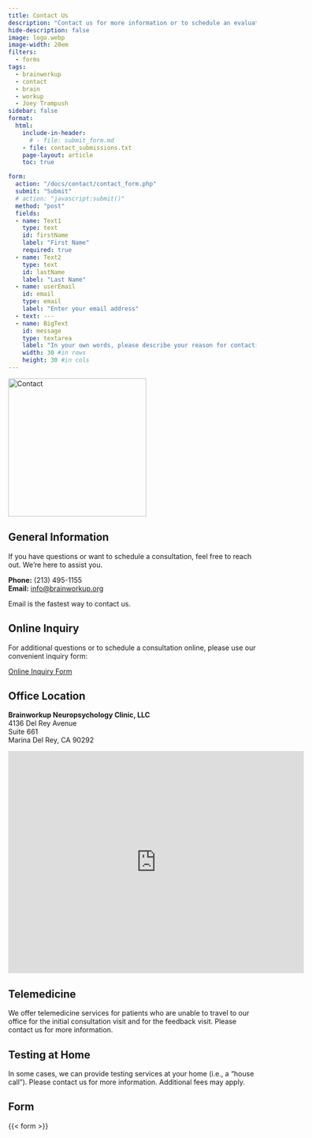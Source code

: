```yaml
---
title: Contact Us
description: "Contact us for more information or to schedule an evaluation. We're here to help."
hide-description: false
image: logo.webp
image-width: 20em
filters:
  - forms
tags:
  - brainworkup 
  - contact
  - brain
  - workup
  - Joey Trampush
sidebar: false
format: 
  html:
    include-in-header: 
      # - file: submit_form.md
    - file: contact_submissions.txt
    page-layout: article
    toc: true

form:
  action: "/docs/contact/contact_form.php"
  submit: "Submit"
  # action: "javascript:submit()"
  method: "post"
  fields:
  - name: Text1
    type: text
    id: firstName
    label: "First Name"
    required: true
  - name: Text2
    type: text
    id: lastName
    label: "Last Name"
  - name: userEmail
    id: email
    type: email
    label: "Enter your email address"
  - text: ---
  - name: BigText
    id: message
    type: textarea
    label: "In your own words, please describe your reason for contacting us."
    width: 30 #in rows
    height: 30 #in cols
---
```


![](logo.webp "Contact"){width=20em fig-alt="A brainworkup logo."}

## General Information

If you have questions or want to schedule a consultation, feel free to reach out. We're here to assist you.

**Phone:** (213) 495-1155\
**Email:** [info@brainworkup.org](mailto:info@brainworkup.org)

::: {.callout-note}
Email is the fastest way to contact us.
:::

## Online Inquiry

For additional questions or to schedule a consultation online, please use our convenient inquiry form:

[Online Inquiry Form](https://forms.gle/UNx9qUcihytE63qt5)

## Office Location

**Brainworkup Neuropsychology Clinic, LLC**\
4136 Del Rey Avenue\
Suite 661\
Marina Del Rey, CA 90292\

<iframe src="https://www.google.com/maps/embed?pb=!1m18!1m12!1m3!1d3305.507752037753!2d-118.44124318478369!3d33.98028588062893!2m3!1f0!2f0!3f0!3m2!1i1024!2i768!4f13.1!3m3!1m2!1s0x80c2ba3713c9d4c7%3A0x7e2b1a2e5f23d79c!2s4136%20Del%20Rey%20Ave%2C%20Marina%20Del%20Rey%2C%20CA%2090292%2C%20USA!5e0!3m2!1sen!2s!4v1662032749326!5m2!1sen!2s" width="600" height="450" style="border:0;" allowfullscreen="" loading="lazy"></iframe>

## Telemedicine

We offer telemedicine services for patients who are unable to travel to our
office for the initial consultation visit and for the feedback visit. Please contact us for more information.

## Testing at Home

In some cases, we can provide testing services at your home (i.e., a "house
call"). Please contact us for more information. Additional fees may apply.

## Form

{{< form >}}

<!-- #### Form submission

<form name="contact" netlify>
  <p>
    <label>Name <input type="text" name="name" /></label>
  </p>
  <p>
    <label>Email <input type="email" name="email" /></label>
  </p>
  <p>
    <button type="submit">Send</button>
  </p>
</form> -->
